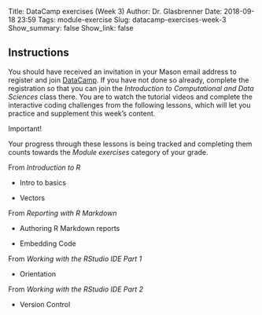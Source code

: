 Title: DataCamp exercises (Week 3)
Author: Dr. Glasbrenner
Date: 2018-09-18 23:59
Tags: module-exercise
Slug: datacamp-exercises-week-3
Show_summary: false
Show_link: false

## Instructions

You should have received an invitation in your Mason email address to register and join [DataCamp][datacamp-url].
If you have not done so already, complete the registration so that you can join the *Introduction to Computational and Data Sciences* class there.
You are to watch the tutorial videos and complete the interactive coding challenges from the following lessons, which will let you practice and supplement this week's content.

::::: {.callout .secondary}
[Important!]{.h3}

Your progress through these lessons is being tracked and completing them counts towards the *Module exercises* category of your grade. 
:::::

[From *Introduction to R*]{.h4}

*   Intro to basics

*   Vectors

[From *Reporting with R Markdown*]{.h4}

*  Authoring R Markdown reports

*  Embedding Code

[From *Working with the RStudio IDE Part 1*]{.h4}

*   Orientation

[From *Working with the RStudio IDE Part 2*]{.h4}

*   Version Control

[datacamp-url]: https://datacamp.com
